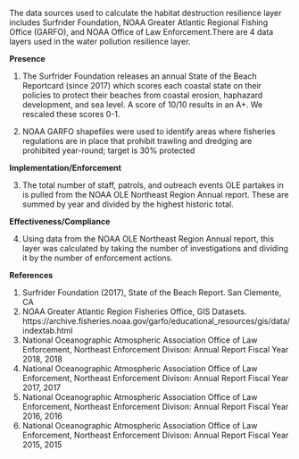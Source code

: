 The data sources used to calculate the habitat destruction resilience layer includes Surfrider Foundation, NOAA Greater Atlantic Regional Fishing Office (GARFO), and NOAA Office of Law Enforcement.There are 4 data layers used in the water pollution resilience layer.

**Presence**

1. The Surfrider Foundation releases an annual State of the Beach Reportcard (since 2017) which scores each coastal state on their policies to protect their beaches from coastal erosion, haphazard development, and sea level. A score of 10/10 results in an A+. We rescaled these scores 0-1.

2. NOAA GARFO shapefiles were used to identify areas where fisheries regulations are in place that prohibit trawling and dredging are prohibited year-round; target is 30% protected

**Implementation/Enforcement**

3. The total number of staff,  patrols, and outreach events OLE partakes in is pulled from the NOAA OLE Northeast Region Annual report. These are summed by year and divided by the highest historic total.

**Effectiveness/Compliance**

4. Using data from the NOAA OLE Northeast Region Annual report, this layer was calculated by taking the number of investigations and dividing it by the number of enforcement actions.

**References**

1. Surfrider Foundation (2017), State of the Beach Report. San Clemente, CA
2. NOAA Greater Atlantic Region Fisheries Office, GIS Datasets. https://archive.fisheries.noaa.gov/garfo/educational_resources/gis/data/indextab.html
3. National Oceanographic Atmospheric Association Office of Law Enforcement, Northeast Enforcement Divison: Annual Report Fiscal Year 2018, 2018
4. National Oceanographic Atmospheric Association Office of Law Enforcement, Northeast Enforcement Divison: Annual Report Fiscal Year 2017, 2017
5. National Oceanographic Atmospheric Association Office of Law Enforcement, Northeast Enforcement Divison: Annual Report Fiscal Year 2016, 2016
6. National Oceanographic Atmospheric Association Office of Law Enforcement, Northeast Enforcement Divison: Annual Report Fiscal Year 2015, 2015

